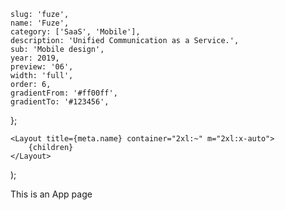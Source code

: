 
	slug: 'fuze',
	name: 'Fuze',
	category: ['SaaS', 'Mobile'],
	description: 'Unified Communication as a Service.',
	sub: 'Mobile design',
	year: 2019,
	preview: '06',
	width: 'full',
	order: 6,
	gradientFrom: '#ff00ff',
	gradientTo: '#123456',
};

	<Layout title={meta.name} container="2xl:~" m="2xl:x-auto">
		{children}
	</Layout>
);

This is an App page
